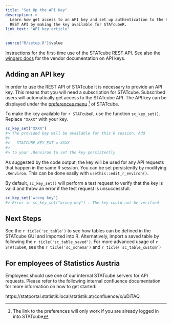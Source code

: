 ```yaml
---
title: "Set Up the API Key"
description: >
  Learn how get access to an API key and set up authentication to the STATcube
  REST API by making the key available for STATcubeR.
link_text: "API key article"
---
```


```r
source("R/setup.R")$value
```


Instructions for the first-time use of the STATcube REST API.
See also the [wingarc docs](https://docs.wingarc.com.au/superstar/9.12/open-data-api/api-keys) for the vendor documentation on API keys.

## Adding an API key

In order to use the REST API of STATcube it is necessary to provide an API key.
This means that you will need a subscription for STATcube.
Subscribed users will automatically get access to the STATcube API.
The API key can be displayed under the [preferences menu](https://statcube.at/statistik.at/ext/statcube/jsf/preferences/editPreferences.xhtml) ^[The link to the preferences will only work if you are already logged in into STATcube] of STATcube.

To make the key available for `r STATcubeR`, use the function
`sc_key_set()`. Replace `"XXXX"` with your key.

```r
sc_key_set("XXXX")
#> The provided key will be available for this R session. Add
#>
#>   STATCUBE_KEY_EXT = XXXX
#>
#> to your .Renviron to set the key persistently
```

As suggested by the code output, the key will be used for any API requests that happen in the same R session.
You can be set persistently by modifying `.Renviron`.
This can be done easily with `usethis::edit_r_environ()`.

By default, `sc_key_set()` will perform a test request to verify that the key is valid
and throw an error if the test request is unsuccessfull.

```r
sc_key_set('wrong key')
#> Error in sc_key_set("wrong key") : The key could not be verified
```

## Next Steps

See the `r ticle('sc_table')` to see how tables can be defined in the STATcube GUI and imported into R.
Alternatively, import a saved table by following the `r ticle('sc_table_saved')`.
For more advanced usage of `r STATcubeR`, see the `r ticle('sc_schema')` and `r ticle('sc_table_custom')`

## For employees of Statistics Austria

Employees should use one of our internal STATcube servers for API requests.
Please refer to the following internal confluence documentation for more information
on how to get started:

https://statportal.statistik.local/statistik.at/confluence/x/uDiTAQ
